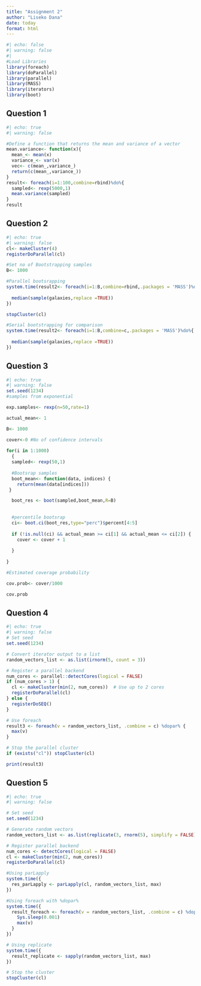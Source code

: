 ```yaml
---
title: "Assignment 2"
author: "Liseko Dana"
date: today
format: html
---
```



```r
#| echo: false
#| warning: false
#| 
#Load Libraries
library(foreach)
library(doParallel)
library(parallel)
library(MASS)
library(iterators)
library(boot)
```


## Question 1

```r
#| echo: true
#| warning: false

#Define a function that returns the mean and variance of a vector
mean.variance<- function(x){
  mean_<- mean(x)
  variance_<- var(x)
  vec<- c(mean_,variance_)
  return(c(mean_,variance_))
}
result<- foreach(i=1:100,combine=rbind)%do%{
  sampled<- rexp(5000,1)
  mean.variance(sampled)
}
result
```

## Question 2

```r
#| echo: true
#| warning: false
cl<- makeCluster(4)
registerDoParallel(cl)

#Set no of Bootstrapping samples
B<- 1000

#Parallel bootsrapping
system.time(result2<- foreach(i=1:B,combine=rbind,.packages = 'MASS')%dopar%{
  
  median(sample(galaxies,replace =TRUE))
})

stopCluster(cl)

#Serial bootstrapping for comparison 
system.time(result2<- foreach(i=1:B,combine=c,.packages = 'MASS')%do%{
  
  median(sample(galaxies,replace =TRUE))
})

```

## Question 3

```r
#| echo: true
#| warning: false
set.seed(1234)
#samples from exponential 

exp.samples<- rexp(n=50,rate=1)

actual_mean<- 1

B<- 1000

cover<-0 #No of confidence intervals
  
for(i in 1:1000)
  {
  sampled<- rexp(50,1)
  
  #Bootsrap samples
  boot_mean<- function(data, indices) {
    return(mean(data[indices]))
 }

  boot_res <- boot(sampled,boot_mean,R=B)
  
  
  #percentile bootsrap
  ci<- boot.ci(boot_res,type="perc")$percent[4:5]
  
  if (!is.null(ci) && actual_mean >= ci[1] && actual_mean <= ci[2]) {
    cover <- cover + 1
    
  }
  
}

#Estimated coverage probability

cov.prob<- cover/1000 

cov.prob


```

## Question 4

```r
#| echo: true
#| warning: false
# Set seed 
set.seed(1234)

# Convert iterator output to a list 
random_vectors_list <- as.list(irnorm(5, count = 3))

# Register a parallel backend 
num_cores <- parallel::detectCores(logical = FALSE)
if (num_cores > 1) {
  cl <- makeCluster(min(2, num_cores))  # Use up to 2 cores
  registerDoParallel(cl)
} else {
  registerDoSEQ() 
}

# Use foreach 
result3 <- foreach(v = random_vectors_list, .combine = c) %dopar% {
  max(v)
}

# Stop the parallel cluster
if (exists("cl")) stopCluster(cl)

print(result3)

```

## Question 5

```r
#| echo: true
#| warning: false

# Set seed 
set.seed(1234)

# Generate random vectors
random_vectors_list <- as.list(replicate(3, rnorm(5), simplify = FALSE))

# Register parallel backend
num_cores <- detectCores(logical = FALSE)
cl <- makeCluster(min(2, num_cores))
registerDoParallel(cl)

#Using parLapply
system.time({
  res_parLapply <- parLapply(cl, random_vectors_list, max)
})

#Using foreach with %dopar%
system.time({
  result_foreach <- foreach(v = random_vectors_list, .combine = c) %dopar% {
    Sys.sleep(0.001)
    max(v)
  }
})

# Using replicate
system.time({
  result_replicate <- sapply(random_vectors_list, max)
})

# Stop the cluster
stopCluster(cl)

```
